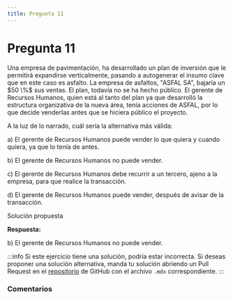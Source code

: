 ```yaml
---
title: Pregunta 11
---
```



# Pregunta 11

<div className="exercise">
Una empresa de pavimentación, ha desarrollado un plan de inversión que le permitirá expandirse verticalmente, pasando a autogenerar el insumo clave que en este caso es asfalto. La empresa de asfaltos, "ASFAL SA", bajaría un $50 \%$ sus ventas. El plan, todavía no se ha hecho público. El gerente de Recursos Humanos, quien está al tanto del plan ya que desarrolló la estructura organizativa de la nueva área, tenía acciones de ASFAL, por lo que decide venderlas antes que se hiciera público el proyecto.

A la luz de lo narrado, cuál sería la alternativa más válida:

a) El gerente de Recursos Humanos puede vender lo que quiera y cuando quiera, ya que lo tenía de antes.

b) El gerente de Recursos Humanos no puede vender.

c) El gerente de Recursos Humanos debe recurrir a un tercero, ajeno a la empresa, para que realice la transacción.

d) El gerente de Recursos Humanos puede vender, después de avisar de la transacción.
</div>

<MDXDetails>
<summary>Solución propuesta</summary>

<div className="exercise">

**Respuesta:**

b) El gerente de Recursos Humanos no puede vender.
</div>

:::info
Si este ejercicio tiene una solución, podría estar incorrecta. Si deseas proponer una solución alternativa, manda tu solución abriendo
un Pull Request en el [repositorio](https://github.com/crow-rojas/apuntes-fundamentals/pulls) de GitHub con el archivo
`.mdx` correspondiente.
:::

</MDXDetails>

### Comentarios

<Disqus
  url="https://crow-rojas.github.io/apuntes-fundamentals/docs/engineering/ethics/exercises/2017-1/p11"
  identifier="docs/engineering/ethics/exercises/2017-1/p11"
  title="2017-1 Ética - Pregunta 11"
/>
